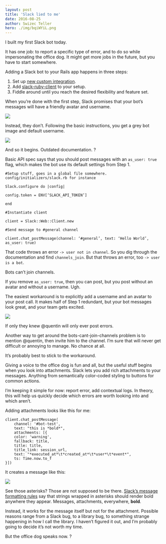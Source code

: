 ```yaml
---
layout: post
title: 'Slack lied to me'
date: 2016-08-25
author: Swizec Teller
hero: ./img/bqiWYiL.png
---
```

I built my first Slack bot today.



It has one job: to report a specific type of error, and to do so while impersonating the office dog. It might get more jobs in the future, but you have to start somewhere.



Adding a Slack bot to your Rails app happens in three steps:



1. Set up [new custom integration](https://slack.com/apps/new/A0F7YS25R-bots).
2. Add [slack-ruby-client](https://github.com/slack-ruby/slack-ruby-client) to your setup.
3. Fiddle around until you reach the desired flexibility and feature set.



When you’re done with the first step, Slack promises that your bot’s messages will have a friendly avatar and username.



![](./img/bqiWYiL.png)



Instead, they don’t. Following the basic instructions, you get a grey bot image and default username.



![](./img/3yaqj8b.png)



And so it begins. Outdated documentation. ?



Basic API spec says that you should post messages with an `as_user: true` flag, which makes the bot use its default settings from Step 1.

```
#Setup stuff, goes in a global file somewhere. config/initializers/slack.rb for instance

Slack.configure do |config|

config.token = ENV[‘SLACK_API_TOKEN’]

end

#Instantiate client

client = Slack::Web::Client.new

#Send message to #general channel

client.chat_postMessage(channel: ‘#general’, text: ‘Hello World’, as_user: true)
```



That code throws an error `-> user not in channel`. So you dig through the documentation and find `channels_join`. But that throws an error, too `-> user is a bot`.



Bots can’t join channels.



If you remove `as_user: true`, then you can post, but you post without an avatar and without a username. Ugh.



The easiest workaround is to explicitly add a username and an avatar to your post call. It makes half of Step 1 redundant, but your bot messages look great, and your team gets excited.



![](./img/xWO1Rwg.png)



If only they knew @quentin will only ever post errors.



Another way to get around the bots-cant-join-channels problem is to mention @quentin, then invite him to the channel. I’m sure that will never get difficult or annoying to manage. No chance at all.



It’s probably best to stick to the workaround.



Giving a voice to the office dog is fun and all, but the useful stuff begins when you look into attachments. Slack lets you add rich attachments to your messages. Anything from semantically color-coded styling to buttons for common actions.



I’m keeping it simple for now: report error, add contextual logs. In theory, this will help us quickly decide which errors are worth looking into and which aren’t.



Adding attachments looks like this for me:

```
client.chat_postMessage(
	channel: '#bot-test',
	text: "this is *bold*",
	attachments: [{
    color: 'warning',
    fallback: title,
    title: title,
    title_link: session_url,
    text: "*executed_at*\t*created_at*\t*user*\t*event*",
    ts: Time.now.to_f
}])
```



It creates a message like this:



![](./img/3FZOz5A.png)



See those asterisks? Those are not supposed to be there. [Slack’s message formatting rules](https://api.slack.com/docs/message-formatting) say that strings wrapped in asterisks should render bold anywhere they appear. Messages, attachments, everywhere, **bold**.



Instead, it works for the message itself but not for the attachment. Possible reasons range from a Slack bug, to a library bug, to something strange happening in how I call the library. I haven’t figured it out, and I’m probably going to decide it’s not worth my time.



But the office dog speaks now. ?